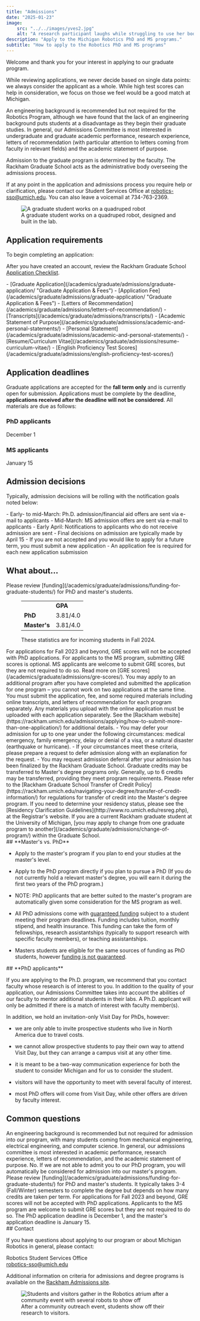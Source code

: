 ```yaml
---
title: "Admissions"
date: "2025-01-23"
image: 
    src: "../../images/yves2.jpg"
    alt: "A research participant laughs while struggling to use her body to keep balance when mechanism on her knee forces her knee joint to give up while walking on a treadmill."
description: "Apply to the Michigan Robotics PhD and MS programs."
subtitle: "How to apply to the Robotics PhD and MS programs"
---
```



<TextWithImage>
<div slot="text">
Welcome and thank you for your interest in applying to our graduate program.

While reviewing applications, we never decide based on single data points: we always consider the applicant as a whole. While high test scores can help in consideration, we focus on those we feel would be a good match at Michigan.

An engineering background is recommended but not required for the Robotics Program, although we have found that the lack of an engineering background puts students at a disadvantage as they begin their graduate studies. In general, our Admissions Committee is most interested in undergraduate and graduate academic performance, research experience, letters of recommendation (with particular attention to letters coming from faculty in relevant fields) and the academic statement of purpose.

Admission to the graduate program is determined by the faculty. The Rackham Graduate School acts as the administrative body overseeing the admissions process.

If at any point in the application and admissions process you require help or clarification, please contact our Student Services Office at robotics-sso@umich.edu. You can also leave a voicemail at 734-763-2369.
</div>

<div slot="image">
<figure>
<Image 
  src={TaliaTrot} 
  alt="A graduate student works on a quadruped robot"
  class="w-full rounded-sm"
/>
<figcaption>A graduate student works on a quadruped robot, designed and built in the lab.</figcaption>
</figure>
</div>
</TextWithImage>

## Application requirements

To begin completing an application:

<MaizeButton href="https://rackham.umich.edu/admissions/applying/" text="Apply here" />

After you have created an account, review the Rackham Graduate School [Application Checklist](https://www.rackham.umich.edu/downloads/admissions/application-checklist.pdf).  

<ColumnList>
- [Graduate Application](/academics/graduate/admissions/graduate-application/ "Graduate Application & Fees")
- [Application Fee](/academics/graduate/admissions/graduate-application/ "Graduate Application & Fees") 
- [Letters of Recommendation](/academics/graduate/admissions/letters-of-recommendation/)
- [Transcripts](/academics/graduate/admissions/transcripts/)
- [Academic Statement of Purpose](/academics/graduate/admissions/academic-and-personal-statements/)
- [Personal Statement](/academics/graduate/admissions/academic-and-personal-statements/)
- [Resume/Curriculum Vitae](/academics/graduate/admissions/resume-curriculum-vitae/)
- [English Proficiency Test Scores](/academics/graduate/admissions/english-proficiency-test-scores/)
</ColumnList>

## Application deadlines

Graduate applications are accepted for the **fall term only** and is currently open for submission. Applications must be complete by the deadline, **applications received after the deadline will not be considered**. All materials are due as follows:

<TwoColumn>
<div>

### PhD applicants
December 1

</div>
<div>

### MS applicants  
January 15

</div>
</TwoColumn>

## Admission decisions

Typically, admission decisions will be rolling with the notification goals noted below:

<ColumnList>
- Early- to mid-March: Ph.D. admission/financial aid offers are sent via e-mail to applicants
- Mid-March: MS admission offers are sent via e-mail to applicants
- Early April: Notifications to applicants who do not receive admission are sent
- Final decisions on admission are typically made by April 15
- If you are not accepted and you would like to apply for a future term, you must submit a new application
- An application fee is required for each new application submission
</ColumnList>

## What about...

<Accordion title="Funding & financial aid">
Please review [funding](/academics/graduate/admissions/funding-for-graduate-students/) for PhD and master's students.
</Accordion>

<Accordion title="Admissions statistics">
<figure>
<table>
<tbody>
<tr><td></td><td><strong>GPA</strong></td></tr>
<tr><td><strong>PhD</strong></td><td>3.81/4.0</td></tr>
<tr><td><strong>Master's</strong></td><td>3.81/4.0</td></tr>
</tbody>
</table>
<figcaption>These statistics are for incoming students in Fall 2024.</figcaption>
</figure>
</Accordion>

<Accordion title="GRE scores">
For applications for Fall 2023 and beyond, GRE scores will not be accepted with PhD applications. For applicants to the MS program, submitting GRE scores is optional. MS applicants are welcome to submit GRE scores, but they are not required to do so. Read more on [GRE scores](/academics/graduate/admissions/gre-scores/).
</Accordion>

<Accordion title="Applying to more than one degree program">
You may apply to an additional program after you have completed and submitted the application for one program – you cannot work on two applications at the same time. You must submit the application, fee, and some required materials including online transcripts, and letters of recommendation for each program separately. Any materials you upload with the online application must be uploaded with each application separately. See the [Rackham website](https://rackham.umich.edu/admissions/applying/how-to-submit-more-than-one-application/) for additional details.
</Accordion>

<Accordion title="Admission deferrals">
- You may defer your admission for up to one year under the following circumstances: medical emergency, family emergency, delay or denial of a visa, or a natural disaster (earthquake or hurricane).
- If your circumstances meet these criteria, please prepare a request to defer admission along with an explanation for the request.
- You may request admission deferral after your admission has been finalized by the Rackham Graduate School.
</Accordion>

<Accordion title="Transfer credit">
Graduate credits may be transferred to Master's degree programs only. Generally, up to 6 credits may be transferred, providing they meet program requirements. Please refer to the [Rackham Graduate School Transfer of Credit Policy](https://rackham.umich.edu/navigating-your-degree/transfer-of-credit-information/) for regulations for transfer of credit into the Master's degree program.
</Accordion>

<Accordion title="Residency">
If you need to determine your residency status, please see the [Residency Clarification Guidelines](http://www.ro.umich.edu/resreg.php), at the Registrar's website.
</Accordion>

<Accordion title="Change of program within Rackham">
If you are a current Rackham graduate student at the University of Michigan, [you may apply to change from one graduate program to another](/academics/graduate/admissions/change-of-program/) within the Graduate School.
</Accordion>

<TwoColumn>
<div slot="left">
## **Master's vs. PhD**

- Apply to the master's program if you plan to end your studies at the master's level.

- Apply to the PhD program directly if you plan to pursue a PhD (If you do not currently hold a relevant master's degree, you will earn it during the first two years of the PhD program.)

- NOTE: PhD applicants that are better suited to the master's program are automatically given some consideration for the MS program as well.

- All PhD admissions come with [guaranteed funding](/academics/graduate/admissions/funding-for-graduate-students/) subject to a student meeting their program deadlines. Funding includes tuition, monthly stipend, and health insurance. This funding can take the form of fellowships, research assistantships (typically to support research with specific faculty members), or teaching assistantships.

- Masters students are eligible for the same sources of funding as PhD students, however [funding is not guaranteed](/academics/graduate/admissions/funding-for-graduate-students/).

</div>
<div slot="right">
## **PhD applicants**

If you are applying to the Ph.D. program, we recommend that you contact faculty whose research is of interest to you. In addition to the quality of your application, our Admissions Committee takes into account the abilities of our faculty to mentor additional students in their labs. A Ph.D. applicant will only be admitted if there is a match of interest with faculty member(s).

In addition, we hold an invitation-only Visit Day for PhDs, however:

- we are only able to invite prospective students who live in North America due to travel costs.

- we cannot allow prospective students to pay their own way to attend Visit Day, but they can arrange a campus visit at any other time.

- it is meant to be a two-way communication experience for both the student to consider Michigan and for us to consider the student. 

- visitors will have the opportunity to meet with several faculty of interest.

- most PhD offers will come from Visit Day, while other offers are driven by faculty interest.

</div>
</TwoColumn>

## Common questions

<Accordion title="What undergraduate major do I need to have to apply to your program?">
An engineering background is recommended but not required for admission into our program, with many students coming from mechanical engineering, electrical engineering, and computer science.
</Accordion>

<Accordion title="What can I do to strengthen my application?">
In general, our admissions committee is most interested in academic performance, research experience, letters of recommendation, and the academic statement of purpose.
</Accordion>

<Accordion title="If I am interested in both the PhD program and master's program should I apply to both?">
No. If we are not able to admit you to our PhD program, you will automatically be considered for admission into our master's program.
</Accordion>

<Accordion title="How much does it cost to attend and do you offer financial aid?">
Please review [funding](/academics/graduate/admissions/funding-for-graduate-students/) for PhD and master's students.
</Accordion>

<Accordion title="How long does it take to complete the MS program?">
It typically takes 3-4 (Fall/Winter) semesters to complete the degree but depends on how many credits are taken per term.
</Accordion>

<Accordion title="Do I need to submit GRE scores?">
For applications for Fall 2023 and beyond, GRE scores will not be accepted with PhD applications. Applicants to the MS program are welcome to submit GRE scores but they are not required to do so.
</Accordion>

<Accordion title="What are the application deadlines?">
The PhD application deadline is December 1, and the master's application deadline is January 15.
</Accordion>

<TextWithImage imageSlot="left">
<div slot="text">
## Contact

If you have questions about applying to our program or about Michigan Robotics in general, please contact:

Robotics Student Services Office  
robotics-sso@umich.edu

Additional information on criteria for admissions and degree programs is available on the [Rackham Admissions site](http://www.rackham.umich.edu/prospective-students).
</div>

<div slot="image">
<figure>
<Image 
  src={BurcawImage} 
  alt="Students and visitors gather in the Robotics atrium after a community event with several robots to show off"
  class="w-full rounded-sm"
/>
<figcaption>After a community outreach event, students show off their research to visitors.</figcaption>
</figure>
</div>
</TextWithImage>
